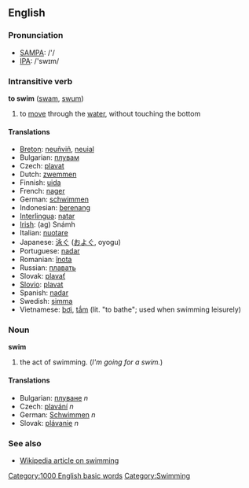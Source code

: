 ==English==

===Pronunciation===

*[[w:SAMPA|SAMPA]]: /'/
*[[w:IPA|IPA]]: /'swɪm/

===Intransitive verb===
'''to swim''' ([[swam]], [[swum]])

# to [[move]] through the [[water]], without touching the bottom

====Translations====
*[[Breton]]: [[neuñviñ]], [[neuial]]
*Bulgarian: [[плувам]]
*Czech: [[plavat]]
*Dutch: [[zwemmen]]
*Finnish: [[uida]]
*French: [[nager]]
*German: [[schwimmen]]
*Indonesian: [[renang|berenang]]
*[[Interlingua]]: [[natar]]
*[[Irish]]: (ag) Snámh
*Italian: [[nuotare]]
*Japanese: [[泳ぐ]] ([[およぐ]], oyogu)
*Portuguese: [[nadar]]
*Romanian: [[înota]]
*Russian: [[плавать]]
*Slovak: [[plavať]]
*[[Slovio]]: [[plavat]]
*Spanish: [[nadar]]
*Swedish: [[simma]]
*Vietnamese: [[bơi]], [[tắm]] (lit. "to bathe"; used when swimming leisurely)

===Noun===
'''swim'''

# the act of swimming.  (''I'm going for a swim.'')

====Translations====
*Bulgarian: [[плуване]] ''n''
*Czech: [[plavání]] ''n''
*German: [[Schwimmen]] ''n''
*Slovak: [[plávanie]] ''n''

===See also===

*[[en:swimming|Wikipedia article on swimming]]
[[Category:1000 English basic words]]
[[Category:Swimming]]
